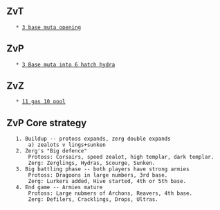 == ZvT ==
	* [[3 base muta opening]]
== ZvP ==
	* [[3 Base muta into 6 hatch hydra]]
== ZvZ ==
	* [[11 gas 10 pool]]

== ZvP Core strategy ==
	1. Buildup -- protoss expands, zerg double expands
		a) zealots v lings+sunken
	2. Zerg's "Big defence"
		Protoss: Corsairs, speed zealot, high templar, dark templar.
		Zerg: Zerglings, Hydras, Scourge, Sunken.
	3. Big battling phase -- both players have strong armies
		Protoss: Dragoons in large numbers, 3rd base.
		Zerg: Lurkers added, Hive started, 4th or 5th base.
	4. End game -- Armies mature
		Protoss: Large nubmers of Archons, Reavers, 4th base.
		Zerg: Defilers, Cracklings, Drops, Ultras.
